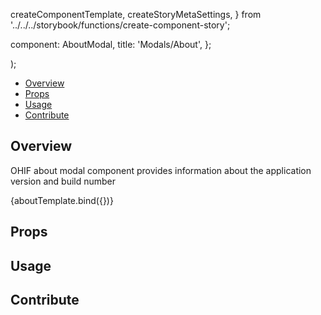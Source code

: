   createComponentTemplate,
  createStoryMetaSettings,
} from '../../../storybook/functions/create-component-story';

  component: AboutModal,
  title: 'Modals/About',
};

<Meta title="Modals/About" component={AboutModal} />

  <div className="bg-primary-dark">
    <AboutModal {...args} />
  </div>
);

<Heading
  title="About Modal"
  componentRelativePath="AboutModal/AboutModal.jsx"
/>

- [Overview](#overview)
- [Props](#props)
- [Usage](#usage)
- [Contribute](#contribute)

## Overview

OHIF about modal component provides information about the application version
and build number

<Canvas>
  <Story name="Overview">{aboutTemplate.bind({})}</Story>
</Canvas>

## Props

<ArgsTable of={AboutModal} />

## Usage

## Contribute

<Footer componentRelativePath="AboutModal/__stories__/aboutModal.stories.mdx" />
